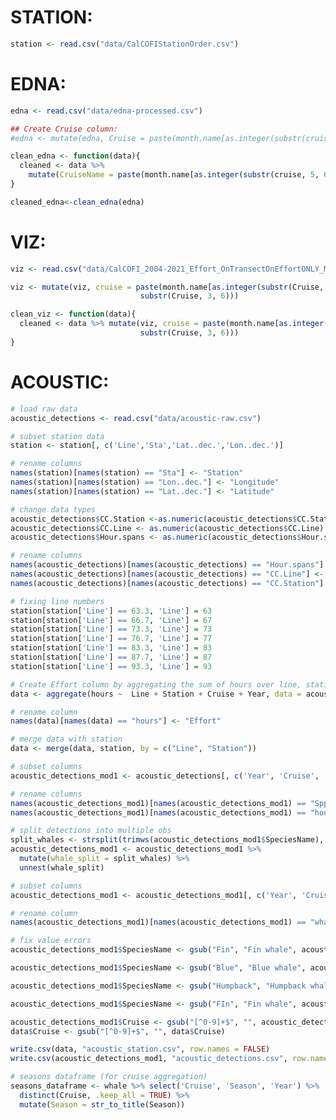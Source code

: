 




# STATION:
```r
station <- read.csv("data/CalCOFIStationOrder.csv")
```


# EDNA:
```r
edna <- read.csv("data/edna-processed.csv")

## Create Cruise column:
#edna <- mutate(edna, Cruise = paste(month.name[as.integer(substr(cruise, 5, 6))], year))

clean_edna <- function(data){
  cleaned <- data %>% 
    mutate(CruiseName = paste(month.name[as.integer(substr(cruise, 5, 6))], year))
}

cleaned_edna<-clean_edna(edna)
```


# VIZ:
```r
viz <- read.csv("data/CalCOFI_2004-2021_Effort_OnTransectOnEffortONLY_MNA.csv")

viz <- mutate(viz, cruise = paste(month.name[as.integer(substr(Cruise, 5, 6))], 
                             substr(Cruise, 3, 6)))

clean_viz <- function(data){
  cleaned <- data %>% mutate(viz, cruise = paste(month.name[as.integer(substr(Cruise, 5, 6))], 
                             substr(Cruise, 3, 6)))
}
```



# ACOUSTIC:
```r
# load raw data
acoustic_detections <- read.csv("data/acoustic-raw.csv")

# subset station data
station <- station[, c('Line','Sta','Lat..dec.','Lon..dec.')]

# rename columns
names(station)[names(station) == "Sta"] <- "Station"
names(station)[names(station) == "Lon..dec."] <- "Longitude"
names(station)[names(station) == "Lat..dec."] <- "Latitude"

# change data types
acoustic_detections$CC.Station <-as.numeric(acoustic_detections$CC.Station)
acoustic_detections$CC.Line <- as.numeric(acoustic_detections$CC.Line)
acoustic_detections$Hour.spans <- as.numeric(acoustic_detections$Hour.spans)

# rename columns
names(acoustic_detections)[names(acoustic_detections) == "Hour.spans"] <- "hours"
names(acoustic_detections)[names(acoustic_detections) == "CC.Line"] <- "Line"
names(acoustic_detections)[names(acoustic_detections) == "CC.Station"] <- "Station"

# fixing line numbers
station[station['Line'] == 63.3, 'Line'] = 63
station[station['Line'] == 66.7, 'Line'] = 67
station[station['Line'] == 73.3, 'Line'] = 73
station[station['Line'] == 76.7, 'Line'] = 77
station[station['Line'] == 83.3, 'Line'] = 83
station[station['Line'] == 87.7, 'Line'] = 87
station[station['Line'] == 93.3, 'Line'] = 93

# Create Effort column by aggregating the sum of hours over line, station, cruise, and year
data <- aggregate(hours ~  Line + Station + Cruise + Year, data = acoustic_detections, FUN = sum)

# rename column
names(data)[names(data) == "hours"] <- "Effort"

# merge data with station
data <- merge(data, station, by = c("Line", "Station"))

# subset columns
acoustic_detections_mod1 <- acoustic_detections[, c('Year', 'Cruise', 'Season', 'Line', 'Station', 'Spp..Detected', 'hours')]

# rename columns
names(acoustic_detections_mod1)[names(acoustic_detections_mod1) == "Spp..Detected"] <- "SpeciesName"
names(acoustic_detections_mod1)[names(acoustic_detections_mod1) == "hours"] <- "Duration"

# split detections into multiple obs
split_whales <- strsplit(trimws(acoustic_detections_mod1$SpeciesName), ",\\s*")
acoustic_detections_mod1 <- acoustic_detections_mod1 %>%
  mutate(whale_split = split_whales) %>%
  unnest(whale_split)

# subset columns
acoustic_detections_mod1 <- acoustic_detections_mod1[, c('Year', 'Cruise', 'Season', 'Line', 'Station', 'whale_split', 'Duration')]

# rename column
names(acoustic_detections_mod1)[names(acoustic_detections_mod1) == "whale_split"] <- "SpeciesName"

# fix value errors
acoustic_detections_mod1$SpeciesName <- gsub("Fin", "Fin whale", acoustic_detections_mod1$SpeciesName)

acoustic_detections_mod1$SpeciesName <- gsub("Blue", "Blue whale", acoustic_detections_mod1$SpeciesName)

acoustic_detections_mod1$SpeciesName <- gsub("Humpback", "Humpback whale", acoustic_detections_mod1$SpeciesName)

acoustic_detections_mod1$SpeciesName <- gsub("FIn", "Fin whale", acoustic_detections_mod1$SpeciesName)

acoustic_detections_mod1$Cruise <- gsub("[^0-9]+$", "", acoustic_detections_mod1$Cruise)
data$Cruise <- gsub("[^0-9]+$", "", data$Cruise)

write.csv(data, "acoustic_station.csv", row.names = FALSE)
write.csv(acoustic_detections_mod1, "acoustic_detections.csv", row.names = FALSE)
```







```r
# seasons dataframe (for cruise aggregation)
seasons_dataframe <- whale %>% select('Cruise', 'Season', 'Year') %>% 
  distinct(Cruise, .keep_all = TRUE) %>%  
  mutate(Season = str_to_title(Season))
```



